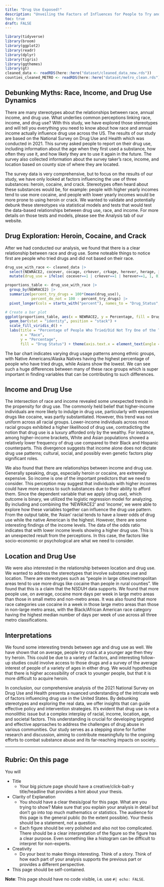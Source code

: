 ```yaml
---
title: "Drug Use Exposed!"
description: "Unveiling the Factors of Influences for People to Try and Use Drugs"
toc: true
draft: FALSE
---
```


```r

library(tidyverse)
library(broom)
library(ggplot2)
library(readr)
library(dplyr)
library(tigris)
library(ggthemes)
library(gt)
cleaned_data <- readRDS(here::here("dataset/cleaned_data_new.rds"))
counties_cleaned_METRO <- readRDS(here::here("dataset/metro_clean.rds"))
```

## Debunking Myths: Race, Income, and Drug Use Dynamics

There are many stereotypes about the relationships between race, annual income, and drug use. What underlies common perceptions linking race, income, and drug use? With this study, we have explored those stereotypes and will tell you everything you need to know about how race and annual income actually influence drug use across the US. The results of our study are based on the National Survey on Drug Use and Health which was conducted in 2021. This survey asked people to report on their drug use, including information about the age when they first used a substance, how often they use it, and how likely they are to use it again in the future. The survey also collected information about the survey taker’s race, income, and location based on county size of where they are located.

The survey data is very comprehensive, but to focus on the results of our study, we have only looked at factors influencing the use of three substances: heroin, cocaine, and crack. Stereotypes often heard about these substances would be, for example: people with higher yearly incomes tend to use more cocaine, and people with lower yearly incomes would be more prone to using heroin or crack. We wanted to validate and potentially debunk these stereotypes via statistical models and tests that would test the data-based relationships between drug use, race, and income. For more details on those tests and models, please see the Analysis tab of our website. 

## Drug Exploration: Heroin, Cocaine, and Crack
After we had conducted our analysis, we found that there is a clear relationship between race and drug use. Some noteable things to notice first are people who tried drugs and did not based on their race.

```r
drug_use_with_race <- cleaned_data |>
  select(NEWRACE2, cocever, cocage, crkever, crkage, herever, herage, income, COUTYP4) |>
  mutate(drug_use = ifelse( cocever==1 | crkever==1 | herever==1, 1, 0))

proportions_table <- drug_use_with_race |>
  group_by(NEWRACE2) |>
  summarize(percent_try_drugs = 100*(mean(drug_use)),
            percent_do_not = 100 - percent_try_drugs) |>
  pivot_longer(cols = starts_with("percent"), names_to = "Drug_Status", values_to = "Percentage")

# Create a bar plot 
ggplot(proportions_table, aes(x = NEWRACE2, y = Percentage, fill = Drug_Status)) +
  geom_bar(stat = "identity", position = "stack") +
  scale_fill_viridis_d() +  
  labs(title = "Percentage of People Who Tried/Did Not Try One of the Three Drugs by Race",
       x = "Race",
       y = "Percentage",
       fill = "Drug Status") + theme(axis.text.x = element_text(angle = 90, size = 9))
```

The bar chart indicates varying drug usage patterns among ethnic groups, with Native Americans/Alaska Natives having the highest percentage of people who have tried drugs, while Asians show the lowest. We can see such a huge differences between many of these race groups which is super important in finding variables that can be contributing to such differences. 

## Income and Drug Use
The intersection of race and income revealed some unexpected trends in the propensity for drug use. The commonly held belief that higher-income individuals are more likely to indulge in drug use, particularly with expensive drugs like cocaine, was partly substantiated. However, this trend was not uniform across all racial groups. Lower-income individuals across most racial groups exhibited a higher likelihood of drug use, contradicting the notion that drug use is a luxury afforded only by the wealthy. For instance, among higher-income brackets, White and Asian populations showed a relatively lower frequency of drug use compared to their Black and Hispanic counterparts. This divergence suggests that income alone does not dictate drug use patterns; cultural, social, and possibly even genetic factors play significant roles.

We also found that there are relationships between income and drug use. Generally speaking, drugs, especially heroin or cocaine, are extremely expensive. So income is one of the important predictors that we need to consider. This perception may suggest that individuals with higher incomes could have more access to such substances due to their ability to afford them. Since the dependent variable that we apply (drug use), which outcome is binary, we utilized the logistic regression model for analyzing. By including and combining the ‘NEWRACE2’ and ‘income’, we were able to explore how these variables together can influence the drug use pattern. From the output table, the ‘Asian’ racial tends to have a lower odds of drug use while the native American is the highest. However, there are some interesting findings of the income levels. The data of the odds ratio indicates that with lower income levels showing a higher drug use. This is an unexpected result from the perceptions. In this case, the factors like socio-economic or psychological are what we need to consider. 

## Location and Drug Use
We were also interested in the relationship between location and drug use. We wanted to address the stereotypes that involve substance use and location. There are stereotypes such as “people in large cities/metropolitan areas tend to use more drugs like cocaine than people in rural counties”. We found that this is a claim that the NSDUH data supports. We found that more people use, on average, cocaine more days per week in large metro areas than those in small metro and non-metro areas. It was also found that more race categories use cocaine in a week in those large metro areas than those in non-large metro areas, with the Black/African American race category having the highest median number of days per week of use across all three metro classifications.

## Interpretations
We found some interesting trends between age and drug use as well. We have shown that on average, people try crack at a younger age then they try heroin. This could be due to a variety of factors, and interesting follow-up studies could involve access to those drugs and a survey of the average interest of people of a variety of ages in either drug. We would hypothesize that there is higher accessibility of crack to younger people, but that it is more difficult to acquire heroin. 

In conclusion, our comprehensive analysis of the 2021 National Survey on Drug Use and Health presents a nuanced understanding of the intricate web of factors influencing drug use in the United States. By debunking stereotypes and exploring the real data, we offer insights that can guide effective policy and intervention strategies. It's evident that drug use is not a monolithic issue but a complex interplay of racial, income, location, age, and societal factors. This understanding is crucial for developing targeted and effective approaches to address the challenges of drug abuse in various communities. Our study serves as a stepping stone for further research and discussion, aiming to contribute meaningfully to the ongoing efforts to combat substance abuse and its far-reaching impacts on society.

---

## Rubric: On this page


You will



* Title
  * Your big picture page should have a creative/click-bait-y title/headline that provides a hint about your thesis.
* Clarity of Explanation
  * You should have a clear thesis/goal for this page. What are you trying to show? Make sure that you explain your analysis in detail but don't go into top much mathematics or statistics. The audience for this page is the general public (to the extent possible). Your thesis should be a statement, not a question.
  * Each figure should be very polished and also not too complicated. There should be a clear interpretation of the figure so the figure has a clear purpose. Even something like a histogram can be difficult to interpret for non-experts.
* Creativity
  * Do your best to make things interesting. Think of a story. Think of how each part of your analysis supports the previous part or provides a different perspective.
* This page should be self-contained.
  
**Note**: This page should have no code visible, i.e. use `#| echo: FALSE`.  

